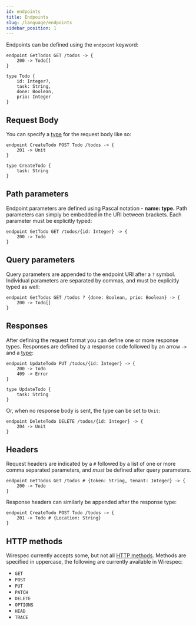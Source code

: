 ```yaml
---
id: endpoints
title: Endpoints
slug: /language/endpoints
sidebar_position: 1
---
```


Endpoints can be defined using the `endpoint` keyword:

```wirespec
endpoint GetTodos GET /todos -> {
    200 -> Todo[]
}

type Todo {
    id: Integer?,
    task: String,
    done: Boolean,
    prio: Integer
}
```

## Request Body

You can specify a [type](types) for the request body like so:

```wirespec
endpoint CreateTodo POST Todo /todos -> {
    201 -> Unit
}

type CreateTodo {
    task: String
}
```

## Path parameters

Endpoint parameters are defined using Pascal notation - **name: type.** Path parameters can simply be embedded in the
URI between brackets. Each parameter must be explicitly typed:

```wirespec
endpoint GetTodo GET /todos/{id: Integer} -> {
    200 -> Todo
}
```

## Query parameters

Query parameters are appended to the endpoint URI after a `?` symbol. Individual parameters are separated by commas, and
must be explicitly typed as well:

```wirespec
endpoint GetTodos GET /todos ? {done: Boolean, prio: Boolean} -> {
    200 -> Todo[]
}
```

## Responses

After defining the request format you can define one or more response types. Responses are defined by a response code
followed by an arrow `->` and a [type](types):


```wirespec
endpoint UpdateTodo PUT /todos/{id: Integer} -> {
    200 -> Todo
    409 -> Error
}

type UpdateTodo {
    task: String
}
```

Or, when no response body is sent, the type can be set to `Unit`:
```wirespec
endpoint DeleteTodo DELETE /todos/{id: Integer} -> {
    204 -> Unit
}
```

## Headers

Request headers are indicated by a `#` followed by a list of one or more comma separated parameters, and  *must* be
defined after query parameters.

```wirespec
endpoint GetTodos GET /todos # {token: String, tenant: Integer} -> {
    200 -> Todo
}
```

Response headers can similarly be appended after the response type:

```wirespec
endpoint CreateTodo POST Todo /todos -> {
    201 -> Todo # {Location: String}
}
```

## HTTP methods

Wirespec currently accepts some, but not all [HTTP methods](https://developer.mozilla.org/en-US/docs/Web/HTTP/Reference/Methods).
Methods are specified in uppercase, the following are currently available in Wirespec:

 - `GET`
 - `POST`
 - `PUT`
 - `PATCH`
 - `DELETE`
 - `OPTIONS`
 - `HEAD`
 - `TRACE`

